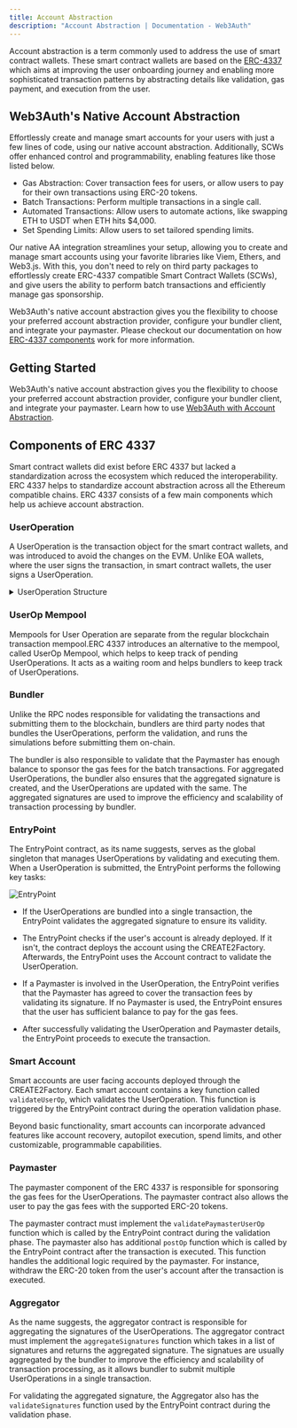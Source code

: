 ```yaml
---
title: Account Abstraction
description: "Account Abstraction | Documentation - Web3Auth"
---
```


Account abstraction is a term commonly used to address the use of smart contract wallets. These
smart contract wallets are based on the [ERC-4337](https://eips.ethereum.org/EIPS/eip-4337) which
aims at improving the user onboarding journey and enabling more sophisticated transaction patterns
by abstracting details like validation, gas payment, and execution from the user.

## Web3Auth's Native Account Abstraction

Effortlessly create and manage smart accounts for your users with just a few lines of code, using
our native account abstraction. Additionally, SCWs offer enhanced control and programmability,
enabling features like those listed below.

- Gas Abstraction: Cover transaction fees for users, or allow users to pay for their own
  transactions using ERC-20 tokens.
- Batch Transactions: Perform multiple transactions in a single call.
- Automated Transactions: Allow users to automate actions, like swapping ETH to USDT when ETH hits
  $4,000.
- Set Spending Limits: Allow users to set tailored spending limits.

Our native AA integration streamlines your setup, allowing you to create and manage smart accounts
using your favorite libraries like Viem, Ethers, and Web3.js. With this, you don't need to rely on
third party packages to effortlessly create ERC-4337 compatible Smart Contract Wallets (SCWs), and
give users the ability to perform batch transactions and efficiently manage gas sponsorship.

Web3Auth's native account abstraction gives you the flexibility to choose your preferred account
abstraction provider, configure your bundler client, and integrate your paymaster. Please checkout
our documentation on how [ERC-4337 components](#components-of-erc-4337) work for more information.

## Getting Started

Web3Auth's native account abstraction gives you the flexibility to choose your preferred account
abstraction provider, configure your bundler client, and integrate your paymaster. Learn how to use
[Web3Auth with Account Abstraction](/docs/sdk/pnp/web/providers/aa-provider).

## Components of ERC 4337

Smart contract wallets did exist before ERC 4337 but lacked a standardization across the ecosystem
which reduced the interoperability. ERC 4337 helps to standardize account abstraction across all the
Ethereum compatible chains. ERC 4337 consists of a few main components which help us achieve account
abstraction.

### UserOperation

A UserOperation is the transaction object for the smart contract wallets, and was introduced to
avoid the changes on the EVM. Unlike EOA wallets, where the user signs the transaction, in smart
contract wallets, the user signs a UserOperation.

<details>
<summary> UserOperation Structure </summary>

| Field                           | Type      | Description                                                                              |
| ------------------------------- | --------- | ---------------------------------------------------------------------------------------- |
| `sender`                        | `address` | The address of the sender smart account                                                  |
| `nonce`                         | `uint256` | Anti-replay parameter                                                                    |
| `factory`                       | `address` | Contract address for the Factory contract used to deploy new account, if not deployed.   |
| `factoryData`                   | `bytes`   | Data to be used during deploying the new account through Factory.                        |
| `callData`                      | `bytes`   | The data to pass to the smart account during the main execution phase                    |
| `callGasLimit`                  | `uint256` | The amount of gas to allocate the main execution call                                    |
| `verificationGasLimit`          | `uint256` | The amount of gas to allocate for the verification step                                  |
| `preVerificationGas`            | `uint256` | Extra gas to pay the bundler                                                             |
| `maxFeePerGas`                  | `uint256` | Maximum fee per gas (see [EIP-1559](https://eips.ethereum.org/EIPS/eip-1559))            |
| `maxPriorityFeePerGas`          | `uint256` | Maximum priority fee per gas (see EIP-1559)                                              |
| `paymaster`                     | `address` | Address of paymaster contract. Should be empty if account is paying for the fees itself. |
| `paymasterVerificationGasLimit` | `uint256` | The amount of gas to allocate for the paymaster validation code.                         |
| `paymasterPostOpGasLimit`       | `uint256` | The amount of gas to allocate for the paymaster post-operation code.                     |
| `paymasterData`                 | `bytes`   | Data for paymaster, only if the paymaster is used                                        |
| `signature`                     | `bytes`   | Data passed into the account to verify authorization                                     |

</details>

### UserOp Mempool

Mempools for User Operation are separate from the regular blockchain transaction mempool.ERC 4337
introduces an alternative to the mempool, called UserOp Mempool, which helps to keep track of
pending UserOperations. It acts as a waiting room and helps bundlers to keep track of
UserOperations.

### Bundler

Unlike the RPC nodes responsible for validating the transactions and submitting them to the
blockchain, bundlers are third party nodes that bundles the UserOperations, perform the validation,
and runs the simulations before submitting them on-chain.

The bundler is also responsible to validate that the Paymaster has enough balance to sponsor the gas
fees for the batch transactions. For aggregated UserOperations, the bundler also ensures that the
aggregated signature is created, and the UserOperations are updated with the same. The aggregated
signatures are used to improve the efficiency and scalability of transaction processing by bundler.

### EntryPoint

The EntryPoint contract, as its name suggests, serves as the global singleton that manages
UserOperations by validating and executing them. When a UserOperation is submitted, the EntryPoint
performs the following key tasks:

![EntryPoint](/images/entrypoint.png)

- If the UserOperations are bundled into a single transaction, the EntryPoint validates the
  aggregated signature to ensure its validity.

- The EntryPoint checks if the user's account is already deployed. If it isn't, the contract deploys
  the account using the CREATE2Factory. Afterwards, the EntryPoint uses the Account contract to
  validate the UserOperation.

- If a Paymaster is involved in the UserOperation, the EntryPoint verifies that the Paymaster has
  agreed to cover the transaction fees by validating its signature. If no Paymaster is used, the
  EntryPoint ensures that the user has sufficient balance to pay for the gas fees.

- After successfully validating the UserOperation and Paymaster details, the EntryPoint proceeds to
  execute the transaction.

### Smart Account

Smart accounts are user facing accounts deployed through the CREATE2Factory. Each smart account
contains a key function called `validateUserOp`, which validates the UserOperation. This function is
triggered by the EntryPoint contract during the operation validation phase.

Beyond basic functionality, smart accounts can incorporate advanced features like account recovery,
autopilot execution, spend limits, and other customizable, programmable capabilities.

### Paymaster

The paymaster component of the ERC 4337 is responsible for sponsoring the gas fees for the
UserOperations. The paymaster contract also allows the user to pay the gas fees with the supported
ERC-20 tokens.

The paymaster contract must implement the `validatePaymasterUserOp` function which is called by the
EntryPoint contract during the validation phase. The paymaster also has additional `postOp` function
which is called by the EntryPoint contract after the transaction is executed. This function handles
the additional logic required by the paymaster. For instance, withdraw the ERC-20 token from the
user's account after the transaction is executed.

### Aggregator

As the name suggests, the aggregator contract is responsible for aggregating the signatures of the
UserOperations. The aggregator contract must implement the `aggregateSignatures` function which
takes in a list of signatures and returns the aggregated signature. The signatues are usually
aggregated by the bundler to improve the efficiency and scalability of transaction processing, as it
allows bundler to submit multiple UserOperations in a single transaction.

For validating the aggregated signature, the Aggregator also has the `validateSignatures` function
used by the EntryPoint contract during the validation phase.
